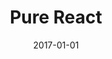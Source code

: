 ---
slug: purereact
date: 2017-01-01
title: 'Pure React'
description: 'Lorem ipsum dolor sit amet, consectetur adipiscing elit. Sed molestie leo ut sodales porta. Vivamus pharetra risus ac fermentum faucibus. Nam in sodales ex.'
published: true
banner: './thumb@2x.png'
categories: ['illustration']
---